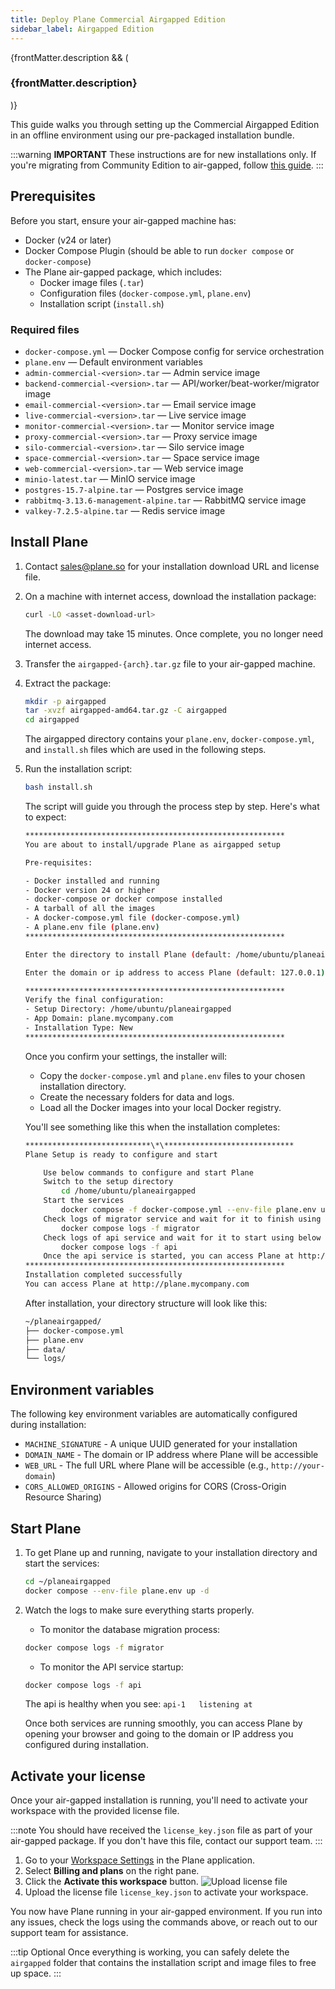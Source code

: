 ```yaml
---
title: Deploy Plane Commercial Airgapped Edition
sidebar_label: Airgapped Edition
---
```


{frontMatter.description && (
   <h3 className="description">{frontMatter.description}</h3>
)}

This guide walks you through setting up the Commercial Airgapped Edition in an
offline environment using our pre-packaged installation bundle.

:::warning
**IMPORTANT**
These instructions are for new installations only. If you're migrating from
Community Edition to air-gapped, follow [this guide](/self-hosting/manage/upgrade/community-to-airgapped).
:::

## Prerequisites

Before you start, ensure your air-gapped machine has:
- Docker (v24 or later)
- Docker Compose Plugin (should be able to run `docker compose` or `docker-compose`)
- The Plane air-gapped package, which includes:
   - Docker image files (`.tar`)
   - Configuration files (`docker-compose.yml`, `plane.env`)
   - Installation script (`install.sh`)

### Required files

- `docker-compose.yml` — Docker Compose config for service orchestration
- `plane.env` — Default environment variables
- `admin-commercial-<version>.tar` — Admin service image
- `backend-commercial-<version>.tar` — API/worker/beat-worker/migrator image
- `email-commercial-<version>.tar` — Email service image
- `live-commercial-<version>.tar` — Live service image
- `monitor-commercial-<version>.tar` — Monitor service image
- `proxy-commercial-<version>.tar` — Proxy service image
- `silo-commercial-<version>.tar` — Silo service image
- `space-commercial-<version>.tar` — Space service image
- `web-commercial-<version>.tar` — Web service image
- `minio-latest.tar` — MinIO service image
- `postgres-15.7-alpine.tar` — Postgres service image
- `rabbitmq-3.13.6-management-alpine.tar` — RabbitMQ service image
- `valkey-7.2.5-alpine.tar` — Redis service image

## Install Plane

1. Contact sales@plane.so for your installation download URL and license file.
2. On a machine with internet access, download the installation package:
   ```bash
   curl -LO <asset-download-url>
   ```
   The download may take 15 minutes. Once complete, you no longer need internet
   access.
3. Transfer the `airgapped-{arch}.tar.gz` file to your air-gapped machine.
4. Extract the package:
   ```bash
   mkdir -p airgapped
   tar -xvzf airgapped-amd64.tar.gz -C airgapped
   cd airgapped
   ```
   The airgapped directory contains your `plane.env`, `docker-compose.yml`, and
   `install.sh` files which are used in the following steps.
5. Run the installation script:
   ```bash
   bash install.sh
   ```
   The script will guide you through the process step by step. Here's what to
   expect:
   ```bash
   **********************************************************
   You are about to install/upgrade Plane as airgapped setup

   Pre-requisites:

   - Docker installed and running
   - Docker version 24 or higher
   - docker-compose or docker compose installed
   - A tarball of all the images
   - A docker-compose.yml file (docker-compose.yml)
   - A plane.env file (plane.env)
   **********************************************************

   Enter the directory to install Plane (default: /home/ubuntu/planeairgapped):

   Enter the domain or ip address to access Plane (default: 127.0.0.1): plane.mycompany.com

   **********************************************************
   Verify the final configuration:
   - Setup Directory: /home/ubuntu/planeairgapped
   - App Domain: plane.mycompany.com
   - Installation Type: New
   **********************************************************
   ```
   Once you confirm your settings, the installer will:
   - Copy the `docker-compose.yml` and `plane.env` files to your chosen installation directory.
   - Create the necessary folders for data and logs.
   - Load all the Docker images into your local Docker registry.

   You'll see something like this when the installation completes:

   ```bash
   ****************************\*\*****************************
   Plane Setup is ready to configure and start

       Use below commands to configure and start Plane
       Switch to the setup directory
           cd /home/ubuntu/planeairgapped
       Start the services
           docker compose -f docker-compose.yml --env-file plane.env up -d
       Check logs of migrator service and wait for it to finish using below command
           docker compose logs -f migrator
       Check logs of api service and wait for it to start using below command
           docker compose logs -f api
       Once the api service is started, you can access Plane at http://plane.mycompany.com
   **********************************************************
   Installation completed successfully
   You can access Plane at http://plane.mycompany.com
   ```

   After installation, your directory structure will look like this:

   ```bash
   ~/planeairgapped/
   ├── docker-compose.yml
   ├── plane.env
   ├── data/
   └── logs/
   ````

## Environment variables

The following key environment variables are automatically configured during
installation:

- `MACHINE_SIGNATURE` - A unique UUID generated for your installation
- `DOMAIN_NAME` - The domain or IP address where Plane will be accessible
- `WEB_URL` - The full URL where Plane will be accessible (e.g., `http://your-domain`)
- `CORS_ALLOWED_ORIGINS` - Allowed origins for CORS (Cross-Origin Resource Sharing)

## Start Plane

1. To get Plane up and running, navigate to your installation directory and start the services:
   ```bash
   cd ~/planeairgapped
   docker compose --env-file plane.env up -d
   ```
2. Watch the logs to make sure everything starts properly.
   - To monitor the database migration process:
   ```bash
   docker compose logs -f migrator
   ```
   - To monitor the API service startup:
   ```bash
   docker compose logs -f api
   ```
   The api is healthy when you see: `api-1   listening at`

   Once both services are running smoothly, you can access Plane by opening your
   browser and going to the domain or IP address you configured during
   installation.

## Activate your license

Once your air-gapped installation is running, you'll need to activate your
workspace with the provided license file.

:::note
You should have received the `license_key.json` file as part of your air-gapped
package. If you don't have this file, contact our support team.
:::

1. Go to your [Workspace Settings](https://docs.plane.so/core-concepts/workspaces/overview#workspace-settings) in the Plane application.
2. Select **Billing and plans** on the right pane.
3. Click the **Activate this workspace** button.
   ![Upload license file](/images/activate-license/upload-airgapped-license-file.webp)
4. Upload the license file `license_key.json` to activate your workspace.

You now have Plane running in your air-gapped environment. If you run into any
issues, check the logs using the commands above, or reach out to our support
team for assistance.

:::tip Optional
Once everything is working, you can safely delete the `airgapped` folder that
contains the installation script and image files to free up space.
:::
